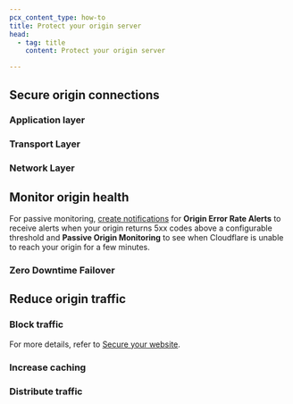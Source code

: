 ```yaml
---
pcx_content_type: how-to
title: Protect your origin server
head:
  - tag: title
    content: Protect your origin server

---
```



<Render file="origin-health-overview" />

## Secure origin connections

<Render file="origin-secure-dns" />

### Application layer

<Render file="limit-external-connections-application" product="learning-paths" />

### Transport Layer

<Render file="limit-external-connections-transport" product="learning-paths" />

### Network Layer

<Render file="limit-external-connections-network" product="learning-paths" />

<Render file="ent-only-network-security" product="learning-paths" />

## Monitor origin health

For passive monitoring, [create notifications](/notifications/get-started/#create-a-notification) for **Origin Error Rate Alerts** to receive alerts when your origin returns 5xx codes above a configurable threshold and **Passive Origin Monitoring** to see when Cloudflare is unable to reach your origin for a few minutes.

<Render file="origin-health-check" />

<Render file="origin-lb-alert" />

### Zero Downtime Failover

<Render file="dns-zero-downtime-failover" />

## Reduce origin traffic

### Block traffic

For more details, refer to [Secure your website](/learning-paths/application-security/).

### Increase caching

<Render file="origin-caching" />

### Distribute traffic

<Render file="origin-load-balancing" />

\
<Render file="origin-waiting-room" />

